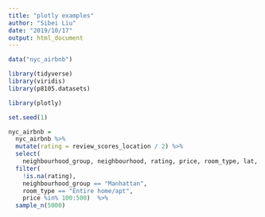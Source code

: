 ```yaml
---
title: "plotly examples"
author: "Sibei Liu"
date: "2019/10/17"
output: html_document
---
```


```r
data("nyc_airbnb")
```

```r
library(tidyverse)
library(viridis)
library(p8105.datasets)

library(plotly)
```

```r
set.seed(1)

nyc_airbnb = 
  nyc_airbnb %>% 
  mutate(rating = review_scores_location / 2) %>%
  select(
    neighbourhood_group, neighbourhood, rating, price, room_type, lat, long) %>%
  filter(
    !is.na(rating), 
    neighbourhood_group == "Manhattan",
    room_type == "Entire home/apt",
    price %in% 100:500)  %>% 
  sample_n(5000)
```


